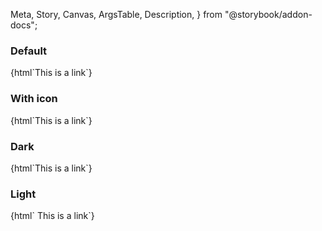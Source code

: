   Meta,
  Story,
  Canvas,
  ArgsTable,
  Description,
} from "@storybook/addon-docs";

<Meta title="Web Components/Link" component="ic-link" />

<Description markdown={readme} />

### Default

<Canvas>
  <Story name="Default">{html`<ic-link href="/"
    >This is a link</ic-link
  >`}</Story>
</Canvas>

### With icon

<Canvas>
  <Story name="With icon">{html`<ic-link href="/" show-icon
    >This is a link</ic-link
  >`}</Story>
</Canvas>

### Dark

<Canvas>
  <Story name="Dark">{html`<ic-link href="/" appearance="dark" target="_blank"
    >This is a link</ic-link
  >`}</Story>
</Canvas>

### Light

<Canvas>
  <Story
    name="Light"
    parameters={{ backgrounds: { default: "dark" } }}
  >{html` <ic-link href="/" appearance="light" show-icon
    >This is a link</ic-link
  >`}</Story>
</Canvas>
